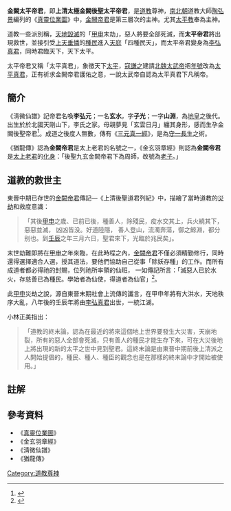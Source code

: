 '''金闕太平帝君'''，即'''上清太極金闕後聖太平帝君'''，是[[道教|道教]]尊神，[[南北朝|南北朝]]道教大師[[陶弘景|陶弘景]]編列的《[[真靈位業圖|真靈位業圖]]》中，[[金闕帝君|金闕帝君]]是第三層次的主神。尤其[[太平道_(宗教)|太平教]]奉為主神。

道教一些派別稱，[[世界末日|天地毀滅]]的「[[甲申|甲申]]末劫」，惡人將要全部死滅，而'''太平帝君'''將出現救世，並接引受[[选民_(神学)|上天垂憐]]的[[種民|種民]]進入[[天國|天庭]]「四種民天」，而太平帝君變身為[[李弘真君|李弘真君]]，同時君臨天下，天下太平。

太平帝君又稱「太平真君」，象徵天下[[太平|太平]]，[[寇謙之|寇謙之]]建請[[魏太武帝|北魏太武帝]]把[[年號|年號]]改為[[太平真君|太平真君]]，正有祈求金闕帝君護佑之意，一說太武帝自認為太平真君下凡稱帝。

==簡介==
《淸微仙譜》記帝君名喚'''李弘元'''；一名'''玄水'''，字'''子光'''；一字'''山淵'''，為[[地皇氏|地皇]]之後代。出生於於北國天剛山下，李氏之家。母親夢見「玄雲日月」纏其身形，感而生孕金闕後聖帝君<ref>{{cite web|title=道教辭典|url=http://dictionary.theway.hk/%E9%87%91%E9%97%95%E5%BE%8C%E8%81%96%E5%B8%9D%E5%90%9B/|accessdate=2016-02-18|archive-date=2015-12-11|archive-url=https://web.archive.org/web/20151211112554/http://dictionary.theway.hk/%e9%87%91%e9%97%95%e5%be%8c%e8%81%96%e5%b8%9d%e5%90%9b/|dead-url=no}}</ref>。成道之後度人無數，傳有《[[三元真一經|三元真一經]]》，是為[[守一|守一]][[長生|長生]]之術。

《猶龍傳》認為'''金闕帝君'''是太上老君的名號之一，《金玄羽章經》則認為'''金闕帝君'''是[[太上老君|太上老君]]的[[化身|化身]]：「後聖九玄金闕帝君下為周師，改號為[[老子|老子]]。」

==道教的救世主==
東晉中期已存世的[[金闕帝君|金闕帝君]]傳記—《上清後聖道君列紀》中，描繪了當時道教的[[劫_(時間)#.E9.81.93.E6.95.99|災劫]]和救度意識：<blockquote>「其後[[甲申|甲申]]之歲、已前已後，種善人，除殘民，疫水交其上，兵火繞其下，惡惡並滅， 凶凶皆没。好道陸隱， 善人登山，流濁奔蕩，御之鯨淵，都分别也。到[[壬辰|壬辰]]之年三月六日，聖君來下，光臨於兆民矣」。</blockquote>

末世劫難即將在[[甲申|甲申]]之年來臨，在此時程之內，[[金闕帝君|金闕帝君]]不僅必須精勤修行，同時還得選擇適合人選，授其道法，要他們協助自己從事「除妖存種」的工作。而所有成道者都必得祂的封賜，位列祂所率領的仙班， 一如傳記所言：「滅惡人已於水火，存慈善已為種民。學始者為仙使，得道者為仙官」<ref>{{cite journal|author1=張超然|title=試觀與保舉：東晉南朝道教試煉傳統及其發展|journal=中國文哲研究通訊|volume=23|issue=1|url=http://140.109.24.171/home/publish/PDF/newsletter/89/89-5-37.pdf|access-date=2017-12-07|archive-date=2017-12-08|archive-url=https://web.archive.org/web/20171208003857/http://140.109.24.171/home/publish/PDF/newsletter/89/89-5-37.pdf|dead-url=no}}</ref>。

此[[甲申|甲申]]災劫之說，源自東晉末期社會上流傳的讖言，在甲申年將有大洪水，天地秩序大亂，八年後的壬辰年將由[[李弘真君|李弘真君]]出世，一統江湖。

小林正美指出：<blockquote>「道教的終末論，認為在最近的將來這個地上世界要發生大災害，天崩地裂，所有的惡人全部會死滅，只有善人的種民才能生存下來，可在大災後地上將出現的新的太平之世中見到聖君。這終末論是由東晉中期前後上清派之人開始提倡的，種民、種人、種臣的觀念也是在那樣的終末論中才開始被使用。」</blockquote>

== 註解 ==
{{Reflist|}}

== 參考資料 ==
*《[[真靈位業圖|真靈位業圖]]》
*《金玄羽章經》
*《淸微仙譜》
*《猶龍傳》

[[Category:道教尊神|Category:道教尊神]]